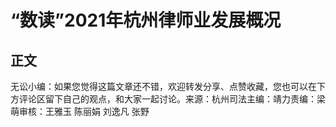 # “数读”2021年杭州律师业发展概况
## 正文
无讼小编：如果您觉得这篇文章还不错，欢迎转发分享、点赞收藏，您也可以在下方评论区留下自己的观点，和大家一起讨论。来源：杭州司法主编：靖力责编：梁萌审核：王雅玉 陈丽娟 刘逸凡 张野
